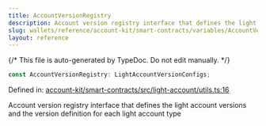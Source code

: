 ```yaml
---
title: AccountVersionRegistry
description: Account version registry interface that defines the light account versions and the version definition for each light account type
slug: wallets/reference/account-kit/smart-contracts/variables/AccountVersionRegistry
layout: reference
---
```


{/* This file is auto-generated by TypeDoc. Do not edit manually. */}

```ts
const AccountVersionRegistry: LightAccountVersionConfigs;
```

Defined in: [account-kit/smart-contracts/src/light-account/utils.ts:16](https://github.com/alchemyplatform/aa-sdk/blob/153785ddc87beb160382c2bae7dbafa4a66ade9a/account-kit/smart-contracts/src/light-account/utils.ts#L16)

Account version registry interface that defines the light account versions
and the version definition for each light account type
